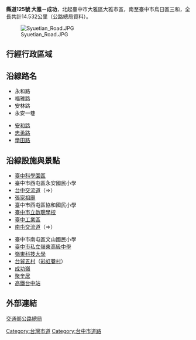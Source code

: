 {{Infobox Taiwan Highway
| Type = CHcity
| Num = 125
| Length = 14.532
| LastExt = 
| Allocation = {{Jct|country=TWN|TRTC|76}}
| SpeedHigh = 
| Start = [[臺中市|臺中市]][[大雅區|大雅區]][[大雅_(大字)|大雅市區]]
| End = 臺中市[[烏日區|烏日區]][[朥胥|三和]]
| Dep =[[臺中市政府|臺中市政府]]
}}

'''縣道125號  大雅－成功'''，北起臺中市大雅區大雅市區，南至臺中市烏日區三和，全長共計14.532公里（公路總局資料）。

[[File:Syuetian_Road.JPG|thumb]]

== 行經行政區域 ==
{{TWNinttop |county=臺中市 }}
{{TWNint |tcd=大雅區 |tspan=4 |location=[[大雅_(大字)|大雅市區]] |km=0.0 |road={{Jct|country=TWN|PH|1b}} |notes=公路起點 }}
{{台灣公路設施|bri||大山橋}}
{{TWNint |location=[[下橫山|下橫山]] |lspan=2 |km= |road={{Jct|country=TWN|TRTC|76}} |notes=與[[File:TW_THWtc76.svg|27px]]共線起點 |status=concur }}
{{TWNint |km= |road={{Jct|country=TWN|TRTC|76}} |notes=與[[File:TW_THWtc76.svg|27px]]共線終點 |status=concur }}
{{TWNint |tcd=西屯區 |tspan=6 |location=[[林厝|林厝]] |km= |road=（地區道路） |notes= }}
{{台灣公路設施|bri||永安坑橋}}
{{TWNint |location=[[水堀頭_(臺中市)|水堀頭]] |km=6.573 |road={{Jct|country=TWN|PH|12}} |notes=近[[File:TWHW1.svg|20px]][[台中交流道|台中交流道]] }}
{{TWNint |location=[[下七張犁|下七張犁]] |lspan=3 |km= |road=（地區道路） |notes= }}
{{台灣公路設施|bri||協和一號橋}}
{{TWNint |km= |road=（地區道路） |notes= }}
{{台灣公路設施|bri||新文和一號橋}}
{{TWNint |tcd=南屯區 |tspan=6 |location=[[知高|知高]] |km=9.476 |road={{Jct|country=TWN|CH|136}} |notes=近[[File:TWHW1.svg|20px]][[南屯交流道|南屯交流道]] }}
{{TWNint |location=[[山子腳_(臺中市)|山子腳]] |km= |road=（地區道路） |notes= }}
{{台灣公路設施|bri||七星橋}}
{{TWNint |location=[[番社腳|春社]] |km= |road=（地區道路） |notes= }}
{{台灣公路設施|bri||同安橋}}
{{TWNint |location=[[同安厝_(臺中市南屯區)|同安厝]] |km= |road=（地區道路） |notes= }}
{{TWNint |tcd=烏日區 |tspan=7 |location=[[學田_(地名)|學田]] |lspan=3 |km= |road=（地區道路） |notes= }}
{{台灣公路設施|bri||接松橋}}
{{TWNint |km= |road=（地區道路） |notes= }}
{{台灣公路設施|bri||學田路三－二號橋}}
{{TWNint |location=[[朥胥|三和]] |lspan=3 |km= |road=（地區道路） |notes= }}
{{台灣公路設施|cro||學田路||平面交會{{Rint|tw|tra}}[[臺中線|臺中線]]}}
{{TWNint |km=14.532 |road={{Jct|country=TWN|PH|1b}} |notes=公路終點 }}
{{Jctbtm |conv=no |keys=concur }}

== 沿線路名 ==
{{Col-begin}}
{{Col-2}}
* 永和路
* 福雅路
* 安林路
* 永安一巷
{{Col-2}}
* [[安和路_(台中市)|安和路]]
* [[忠勇路|忠勇路]]
* [[學田路|學田路]]
{{Col-end}}

== 沿線設施與景點 ==
{{Col-begin}}
{{Col-2}}
* [[中部科學園區#臺中園區|臺中科學園區]]
* 臺中市西屯區永安國民小學
* [[台中交流道|台中交流道]]（{{Jct|country=TWN|PH|12}}⇒{{Jct|country=TWN|NH|1}}）
* [[張家祖廟|張家祖廟]]
* 臺中市西屯區協和國民小學
* [[臺中市立啟聰學校|臺中市立啟聰學校]]
* [[臺中工業區|臺中工業區]]
* [[南屯交流道|南屯交流道]]（{{Jct|country=TWN|CH|136}}⇒{{Jct|country=TWN|NH|1}}）
{{Col-2}}
* 臺中市南屯區文山國民小學
* [[臺中市私立嶺東高級中學|臺中市私立嶺東高級中學]]
* [[嶺東科技大學|嶺東科技大學]]
* [[台貿五村|台貿五村]]（[[彩虹眷村|彩虹眷村]]）
* [[成功嶺|成功嶺]]
* [[聚奎居|聚奎居]]
* [[高鐵台中站|高鐵台中站]]
{{Col-end}}

== 外部連結 ==
[http://www.thb.gov.tw/ 交通部公路總局] {{Wayback|url=http://www.thb.gov.tw/ |date=20140203083653 }}

{{Commonscat|County Highway 125}}
{{台灣縣市道}}
{{台中公路網}}

[[Category:台灣市道|Category:台灣市道]]
[[Category:台中市道路|Category:台中市道路]]